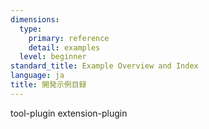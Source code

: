 ```yaml
---
dimensions:
  type:
    primary: reference
    detail: examples
  level: beginner
standard_title: Example Overview and Index
language: ja
title: 開発示例目録
---
```


<CardGroup cols="2">
    <Card
        title="Slack Bot プラグインの開発"
        icon="link"
        href="plugin-dev-ja/0432-develop-a-slack-bot-plugin"
        horizontal
    >
        tool-plugin
    </Card>
    <Card
        title="レインボーキャットプロジェクト Endpoint（エンドポイント）"
        icon="link"
        href="plugin-dev-ja/0432-endpoint"
    >
        extension-plugin
    </Card>
</CardGroup>
